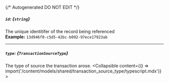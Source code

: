 {/* Autogenerated DO NOT EDIT  */}

##### `id`: *{`string`}*
The unique identitifer of the record being referenced
<br/>
**Example:** `13d946f0-c5d5-42bc-b092-97ece17923ab`

---
##### `type`: *{`TransactionSourceType`}*
The type of source the transaction arose.
<Collapsible content={() => import('/content/models/shared/transaction_source_type/typescript.mdx')}>
</Collapsible>

